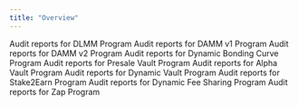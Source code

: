 ```yaml
---
title: "Overview"
---
```


<CardGroup>
  <Card title="DLMM Audits"  icon="folder-open" iconType="solid" href="/resources/audits/dlmm">
   Audit reports for DLMM Program
  </Card>
  <Card title="DAMM v1 Audits"  icon="folder-open" iconType="solid" href="/resources/audits/damm-v1">
    Audit reports for DAMM v1 Program
  </Card>
  <Card title="DAMM v2 Audits"  icon="folder-open" iconType="solid" href="/resources/audits/damm-v2">
    Audit reports for DAMM v2 Program
  </Card>
  <Card title="DBC Audits"  icon="folder-open" iconType="solid" href="/resources/audits/dbc">
    Audit reports for Dynamic Bonding Curve Program
  </Card>
  <Card title="Presale Vault Audits"  icon="folder-open" iconType="solid" href="/resources/audits/presale-vault">
    Audit reports for Presale Vault Program
  </Card>
  <Card title="Alpha Vault Audits"  icon="folder-open" iconType="solid" href="/resources/audits/alpha-vault">
    Audit reports for Alpha Vault Program
  </Card>
  <Card title="Dynamic Vault Audits"  icon="folder-open" iconType="solid" href="/resources/audits/dynamic-vault">
    Audit reports for Dynamic Vault Program
  </Card>
  <Card title="Stake2Earn Audits"  icon="folder-open" iconType="solid" href="/resources/audits/stake2earn">
    Audit reports for Stake2Earn Program
  </Card>
  <Card title="Dynamic Fee Sharing Audits"  icon="folder-open" iconType="solid" href="/resources/audits/dynamic-fee-sharing">
    Audit reports for Dynamic Fee Sharing Program
  </Card>
  <Card title="Zap Audits"  icon="folder-open" iconType="solid" href="/resources/audits/zap">
    Audit reports for Zap Program
  </Card>
</CardGroup>